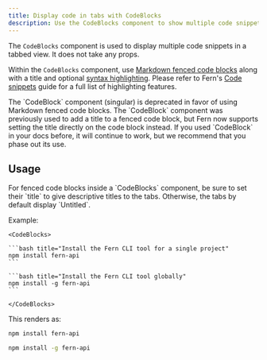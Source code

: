 ```yaml
---
title: Display code in tabs with CodeBlocks
description: Use the CodeBlocks component to show multiple code snippets in a tabbed view.
---
```


The `CodeBlocks` component is used to display multiple code snippets in a tabbed view. It does not take any props.

Within the `CodeBlocks` component, use [Markdown fenced code blocks](https://www.markdownguide.org/extended-syntax/#fenced-code-blocks) along with a title and optional [syntax highlighting](https://www.markdownguide.org/extended-syntax/#syntax-highlighting). Please refer to Fern's [Code snippets](/docs/content/code-snippets) guide for a full list of highlighting features.

<Note>
The `CodeBlock` component (singular) is deprecated in favor of using Markdown fenced code blocks. The `CodeBlock` component was previously used to add a title to a fenced code block, but Fern now supports setting the title directly on the code block instead. If you used `CodeBlock` in your docs before, it will continue to work, but we recommend that you phase out its use.
</Note>

## Usage

<Warning>
  For fenced code blocks inside a `CodeBlocks` component, be sure to set their `title` to give descriptive titles to the tabs. Otherwise, the tabs by default display `Untitled`.
</Warning>

Example:

````mdx
<CodeBlocks>
  
```bash title="Install the Fern CLI tool for a single project"
npm install fern-api
```

```bash title="Install the Fern CLI tool globally"
npm install -g fern-api
```

</CodeBlocks>
````

This renders as:

<CodeBlocks>
  
```bash title="Install the Fern CLI tool for a single project"
npm install fern-api
```

```bash title="Install the Fern CLI tool globally"
npm install -g fern-api
```

</CodeBlocks>
